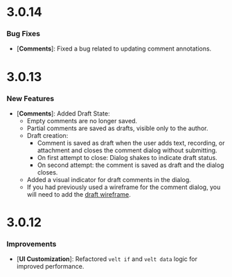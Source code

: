 # 3.0.14

### Bug Fixes
- [**Comments**]: Fixed a bug related to updating comment annotations.


# 3.0.13

### New Features
- [**Comments**]: Added Draft State:
  - Empty comments are no longer saved.
  - Partial comments are saved as drafts, visible only to the author.
  - Draft creation:
    - Comment is saved as draft when the user adds text, recording, or attachment and closes the comment dialog without submitting.
    - On first attempt to close: Dialog shakes to indicate draft status.
    - On second attempt: the comment is saved as draft and the dialog closes.
  - Added a visual indicator for draft comments in the dialog.
  - If you had previously used a wireframe for the comment dialog, you will need to add the [draft wireframe](/ui-customization/features/async/comments/comment-dialog/subcomponents/body/subcomponents/threadcard).


# 3.0.12

### Improvements
- [**UI Customization**]: Refactored `velt if` and `velt data` logic for improved performance.
